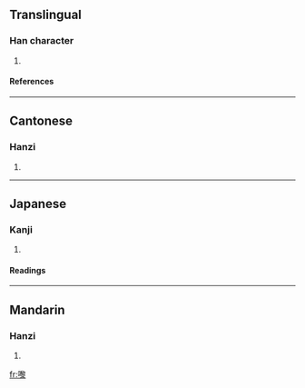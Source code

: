 ==Translingual==
===Han character===
{{Han char|rn=30|rad=口|as=15|sn=18|four=|canj=口竹竹水 (RHHE)}}
# {{defn|Han}}
====References====
{{Han ref|kx=0213.110|dkj=04533|hdz=10700.050|uh=569F|ud=22175}}
----
==Cantonese==
===Hanzi===
{{yue-hanzi|jyut=|y=lai4}}
# {{defn|Cantonese}}
----
==Japanese==
===Kanji===
{{ja-kanji|grade=|rs=口15}}
# {{defn|Japanese}} 
====Readings====
{{ja-readings|on=[[り]] (ri)|kun=}}
----
==Mandarin==
===Hanzi===
{{cmn-hanzi|pin=[[lí]] ([[li2]])|wg=li<sup>2</sup>}}
# {{defn|Mandarin}}

[[fr:嚟]]